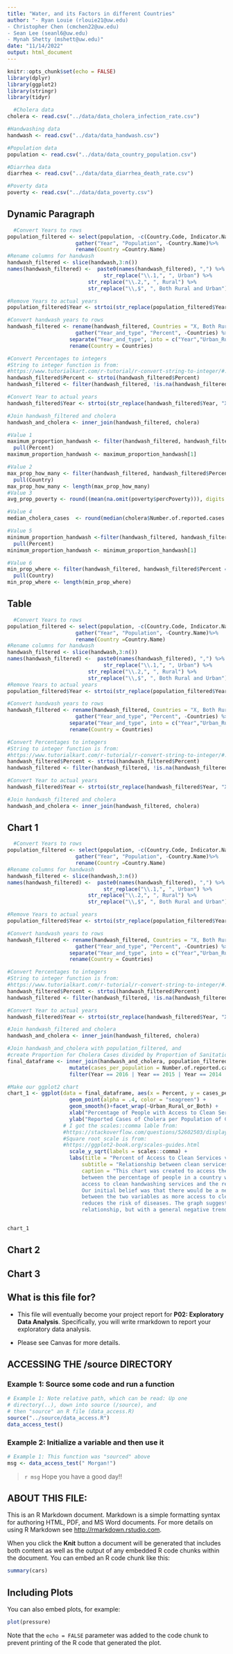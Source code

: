 ```yaml
---
title: "Water, and its Factors in different Countries"
author: "- Ryan Louie (rlouie21@uw.edu)
- Christopher Chen (cmchen22@uw.edu)
- Sean Lee (seanl6@uw.edu)
- Mynah Shetty (mshett@uw.edu)"
date: "11/14/2022"
output: html_document
---
```


```r
knitr::opts_chunk$set(echo = FALSE)
library(dplyr)
library(ggplot2)
library(stringr)
library(tidyr)

```

```r
  #Cholera data
cholera <- read.csv("../data/data_cholera_infection_rate.csv")

#Handwashing data
handwash <- read.csv("../data/data_handwash.csv")

#Population data
population <- read.csv("../data/data_country_population.csv")

#Diarrhea data
diarrhea <- read.csv("../data/data_diarrhea_death_rate.csv")

#Poverty data
poverty <- read.csv("../data/data_poverty.csv")
```
## Dynamic Paragraph

```r
  #Convert Years to rows
population_filtered <- select(population, -c(Country.Code, Indicator.Name, Indicator.Code)) %>%
                      gather("Year", "Population", -Country.Name)%>%
                      rename(Country =Country.Name)
#Rename columns for handwash
handwash_filtered <- slice(handwash,3:n())
names(handwash_filtered) <-  paste0(names(handwash_filtered), ",") %>%
                               str_replace("\\.1,", ", Urban") %>%
                          str_replace("\\.2,", ", Rural") %>%
                          str_replace("\\,$", ", Both Rural and Urban")

#Remove Years to actual years
population_filtered$Year <- strtoi(str_replace(population_filtered$Year, "X", ""))

#Convert handwash years to rows
handwash_filtered <- rename(handwash_filtered, Countries = "X, Both Rural and Urban") %>%
                      gather("Year_and_type", "Percent", -Countries) %>%
                    separate("Year_and_type", into = c("Year","Urban_Rural_or_Both"), sep = ", ")%>%
                    rename(Country = Countries)

#Convert Percentages to integers
#String to integer function is from:
#https://www.tutorialkart.com/r-tutorial/r-convert-string-to-integer/#:~:text=To%20convert%20String%20to%20Integer%20in%20R%20programming%2C%20call%20strtoi,respect%20to%20the%20specified%20base.
handwash_filtered$Percent <- strtoi(handwash_filtered$Percent)
handwash_filtered <- filter(handwash_filtered, !is.na(handwash_filtered$Percent))

#Convert Year to actual years
handwash_filtered$Year <- strtoi(str_replace(handwash_filtered$Year, "X", ""))

#Join handwash_filtered and cholera
handwash_and_cholera <- inner_join(handwash_filtered, cholera)

#Value 1
maximum_proportion_handwash <- filter(handwash_filtered, handwash_filtered$Percent == max(handwash_filtered$Percent)) %>%
  pull(Percent)
maximum_proportion_handwash <- maximum_proportion_handwash[1]

#Value 2
max_prop_how_many <- filter(handwash_filtered, handwash_filtered$Percent == max(handwash_filtered$Percent)) %>%
  pull(Country)
max_prop_how_many <- length(max_prop_how_many)
#Value 3
avg_prop_poverty <- round((mean(na.omit(poverty$percPoverty))), digits = 2)

#Value 4
median_cholera_cases  <- round(median(cholera$Number.of.reported.cases.of.cholera, na.rm =TRUE), digits = 2)

#Value 5
minimum_proportion_handwash <-filter(handwash_filtered, handwash_filtered$Percent == min(handwash_filtered$Percent)) %>%
  pull(Percent)
minimum_proportion_handwash <- minimum_proportion_handwash[1]

#Value 6
min_prop_where <- filter(handwash_filtered, handwash_filtered$Percent == min(handwash_filtered$Percent)) %>%
  pull(Country)
min_prop_where <- length(min_prop_where)

```
## Table
```r
  #Convert Years to rows
population_filtered <- select(population, -c(Country.Code, Indicator.Name, Indicator.Code)) %>%
                      gather("Year", "Population", -Country.Name)%>%
                      rename(Country =Country.Name)
#Rename columns for handwash
handwash_filtered <- slice(handwash,3:n())
names(handwash_filtered) <-  paste0(names(handwash_filtered), ",") %>%
                               str_replace("\\.1,", ", Urban") %>%
                          str_replace("\\.2,", ", Rural") %>%
                          str_replace("\\,$", ", Both Rural and Urban")
#Remove Years to actual years
population_filtered$Year <- strtoi(str_replace(population_filtered$Year, "X", ""))

#Convert handwash years to rows
handwash_filtered <- rename(handwash_filtered, Countries = "X, Both Rural and Urban") %>%
                      gather("Year_and_type", "Percent", -Countries) %>%
                    separate("Year_and_type", into = c("Year","Urban_Rural_or_Both"), sep = ", ")%>%
                    rename(Country = Countries)

#Convert Percentages to integers
#String to integer function is from:
#https://www.tutorialkart.com/r-tutorial/r-convert-string-to-integer/#:~:text=To%20convert%20String%20to%20Integer%20in%20R%20programming%2C%20call%20strtoi,respect%20to%20the%20specified%20base.
handwash_filtered$Percent <- strtoi(handwash_filtered$Percent)
handwash_filtered <- filter(handwash_filtered, !is.na(handwash_filtered$Percent))

#Convert Year to actual years
handwash_filtered$Year <- strtoi(str_replace(handwash_filtered$Year, "X", ""))

#Join handwash_filtered and cholera
handwash_and_cholera <- inner_join(handwash_filtered, cholera)
```




## Chart 1
```r
  #Convert Years to rows
population_filtered <- select(population, -c(Country.Code, Indicator.Name, Indicator.Code)) %>%
                      gather("Year", "Population", -Country.Name)%>%
                      rename(Country =Country.Name)
#Rename columns for handwash
handwash_filtered <- slice(handwash,3:n())
names(handwash_filtered) <-  paste0(names(handwash_filtered), ",") %>%
                               str_replace("\\.1,", ", Urban") %>%
                          str_replace("\\.2,", ", Rural") %>%
                          str_replace("\\,$", ", Both Rural and Urban")

#Remove Years to actual years
population_filtered$Year <- strtoi(str_replace(population_filtered$Year, "X", ""))

#Convert handwash years to rows
handwash_filtered <- rename(handwash_filtered, Countries = "X, Both Rural and Urban") %>%
                      gather("Year_and_type", "Percent", -Countries) %>%
                    separate("Year_and_type", into = c("Year","Urban_Rural_or_Both"), sep = ", ")%>%
                    rename(Country = Countries)

#Convert Percentages to integers
#String to integer function is from:
#https://www.tutorialkart.com/r-tutorial/r-convert-string-to-integer/#:~:text=To%20convert%20String%20to%20Integer%20in%20R%20programming%2C%20call%20strtoi,respect%20to%20the%20specified%20base.
handwash_filtered$Percent <- strtoi(handwash_filtered$Percent)
handwash_filtered <- filter(handwash_filtered, !is.na(handwash_filtered$Percent))

#Convert Year to actual years
handwash_filtered$Year <- strtoi(str_replace(handwash_filtered$Year, "X", ""))

#Join handwash_filtered and cholera
handwash_and_cholera <- inner_join(handwash_filtered, cholera)

#Join handwash_and_cholera with population_filtered, and
#create Proportion for Cholera Cases divided by Proportion of Sanitation
final_dataframe <- inner_join(handwash_and_cholera, population_filtered) %>%
                    mutate(cases_per_population = Number.of.reported.cases.of.cholera / Population * 100) %>%
                    filter(Year == 2016 | Year == 2015 | Year == 2014 | Year ==2013 | Year == 2012 | Year == 2011| Year == 2010 )

#Make our ggplot2 chart
chart_1 <- ggplot(data = final_dataframe, aes(x = Percent, y = cases_per_population)) +
                    geom_point(alpha = .4, color = "seagreen") +
                    geom_smooth()+facet_wrap(~Urban_Rural_or_Both) +
                    xlab("Percentage of People with Access to Clean Services") +
                    ylab("Reported Cases of Cholera per Population of Country") +
                  # I got the scales::comma lable from:
                  #https://stackoverflow.com/questions/52602503/display-an-axis-value-in-millions-in-ggplot
                  #Square root scale is from:
                  #https://ggplot2-book.org/scales-guides.html
                    scale_y_sqrt(labels = scales::comma) +
                    labs(title = "Percent of Access to Clean Services vs Percent of Reported Cases of Cholera per Country Population",
                        subtitle = "Relationship between clean services and reported cases from 2010 to 2016",
                        caption = "This chart was created to access the relation
                        between the percentage of people in a country with
                        access to clean handwashing services and the reported cases of cholera per population of country.
                        Our initial belief was that there would be a negative correlation
                        between the two variables as more access to clean handwashing services
                        reduces the risk of diseases. The graph suggests a non-linear
                        relationship, but with a general negative trend.")


chart_1


```





## Chart 2

## Chart 3


## What is this file for?

* This file will eventually become your project report for **P02: Exploratory Data Analysis**. Specifically, you will write rmarkdown to report your exploratory data analysis.

* Please see Canvas for more details.

## ACCESSING THE /source DIRECTORY
### Example 1: Source some code and run a function
```r
# Example 1: Note relative path, which can be read: Up one
# directory(..), down into source (/source), and
# then "source" an R file (data_access.R)
source("../source/data_access.R")
data_access_test()
```

### Example 2: Initialize a variable and then use it
```r
# Example 1: This function was "sourced" above
msg <- data_access_test(" Morgan!")
```

> `r msg` Hope you have a good day!!

## ABOUT THIS FILE:

This is an R Markdown document. Markdown is a simple formatting syntax for authoring HTML, PDF, and MS Word documents. For more details on using R Markdown see <http://rmarkdown.rstudio.com>.

When you click the **Knit** button a document will be generated that includes both content as well as the output of any embedded R code chunks within the document. You can embed an R code chunk like this:

```r
summary(cars)
```

## Including Plots

You can also embed plots, for example:

```r
plot(pressure)
```

Note that the `echo = FALSE` parameter was added to the code chunk to prevent printing of the R code that generated the plot.
